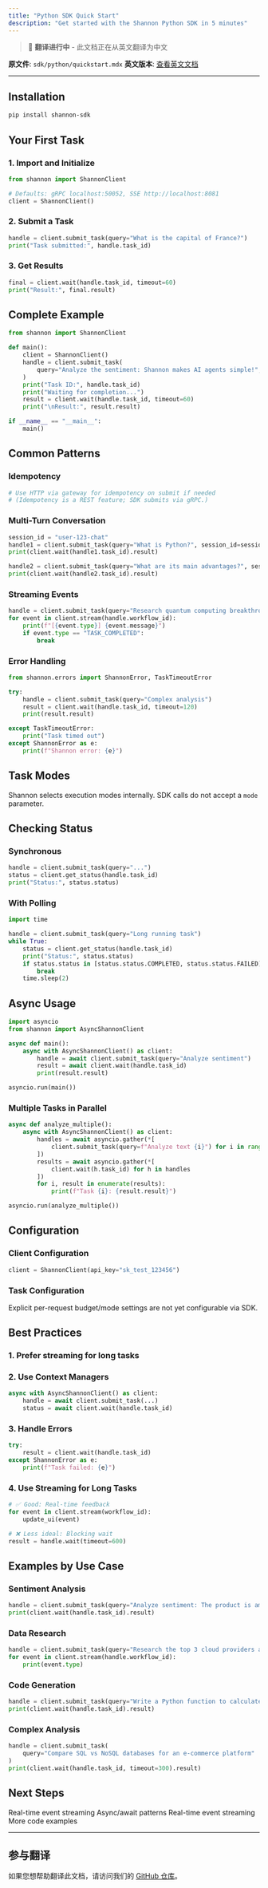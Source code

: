 ```yaml
---
title: "Python SDK Quick Start"
description: "Get started with the Shannon Python SDK in 5 minutes"
---
```


> 🚧 **翻译进行中** - 此文档正在从英文翻译为中文

**原文件**: `sdk/python/quickstart.mdx`
**英文版本**: [查看英文文档](/en/sdk/python/quickstart)

---


## Installation

```bash
pip install shannon-sdk
```

## Your First Task

### 1. Import and Initialize

```python
from shannon import ShannonClient

# Defaults: gRPC localhost:50052, SSE http://localhost:8081
client = ShannonClient()
```

### 2. Submit a Task

```python
handle = client.submit_task(query="What is the capital of France?")
print("Task submitted:", handle.task_id)
```

### 3. Get Results

```python
final = client.wait(handle.task_id, timeout=60)
print("Result:", final.result)
```

## Complete Example

```python
from shannon import ShannonClient

def main():
    client = ShannonClient()
    handle = client.submit_task(
        query="Analyze the sentiment: Shannon makes AI agents simple!",
    )
    print("Task ID:", handle.task_id)
    print("Waiting for completion...")
    result = client.wait(handle.task_id, timeout=60)
    print("\nResult:", result.result)

if __name__ == "__main__":
    main()
```

## Common Patterns

### Idempotency

```python
# Use HTTP via gateway for idempotency on submit if needed
# (Idempotency is a REST feature; SDK submits via gRPC.)
```

### Multi-Turn Conversation

```python
session_id = "user-123-chat"
handle1 = client.submit_task(query="What is Python?", session_id=session_id)
print(client.wait(handle1.task_id).result)

handle2 = client.submit_task(query="What are its main advantages?", session_id=session_id)
print(client.wait(handle2.task_id).result)
```

### Streaming Events

```python
handle = client.submit_task(query="Research quantum computing breakthroughs")
for event in client.stream(handle.workflow_id):
    print(f"[{event.type}] {event.message}")
    if event.type == "TASK_COMPLETED":
        break
```

### Error Handling

```python
from shannon.errors import ShannonError, TaskTimeoutError

try:
    handle = client.submit_task(query="Complex analysis")
    result = client.wait(handle.task_id, timeout=120)
    print(result.result)

except TaskTimeoutError:
    print("Task timed out")
except ShannonError as e:
    print(f"Shannon error: {e}")
```

## Task Modes

Shannon selects execution modes internally. SDK calls do not accept a `mode` parameter.

## Checking Status

### Synchronous

```python
handle = client.submit_task(query="...")
status = client.get_status(handle.task_id)
print("Status:", status.status)
```

### With Polling

```python
import time

handle = client.submit_task(query="Long running task")
while True:
    status = client.get_status(handle.task_id)
    print("Status:", status.status)
    if status.status in [status.status.COMPLETED, status.status.FAILED]:
        break
    time.sleep(2)
```

## Async Usage

```python
import asyncio
from shannon import AsyncShannonClient

async def main():
    async with AsyncShannonClient() as client:
        handle = await client.submit_task(query="Analyze sentiment")
        result = await client.wait(handle.task_id)
        print(result.result)

asyncio.run(main())
```

### Multiple Tasks in Parallel

```python
async def analyze_multiple():
    async with AsyncShannonClient() as client:
        handles = await asyncio.gather(*[
            client.submit_task(query=f"Analyze text {i}") for i in range(5)
        ])
        results = await asyncio.gather(*[
            client.wait(h.task_id) for h in handles
        ])
        for i, result in enumerate(results):
            print(f"Task {i}: {result.result}")

asyncio.run(analyze_multiple())
```

## Configuration

### Client Configuration

```python
client = ShannonClient(api_key="sk_test_123456")
```

### Task Configuration

Explicit per-request budget/mode settings are not yet configurable via SDK.

## Best Practices

### 1. Prefer streaming for long tasks

### 2. Use Context Managers

```python
async with AsyncShannonClient() as client:
    handle = await client.submit_task(...)
    status = await client.wait(handle.task_id)
```

### 3. Handle Errors

```python
try:
    result = client.wait(handle.task_id)
except ShannonError as e:
    print(f"Task failed: {e}")
```

### 4. Use Streaming for Long Tasks

```python
# ✅ Good: Real-time feedback
for event in client.stream(workflow_id):
    update_ui(event)

# ❌ Less ideal: Blocking wait
result = handle.wait(timeout=600)
```

## Examples by Use Case

### Sentiment Analysis

```python
handle = client.submit_task(query="Analyze sentiment: The product is amazing!")
print(client.wait(handle.task_id).result)
```

### Data Research

```python
handle = client.submit_task(query="Research the top 3 cloud providers and compare pricing")
for event in client.stream(handle.workflow_id):
    print(event.type)
```

### Code Generation

```python
handle = client.submit_task(query="Write a Python function to calculate Fibonacci numbers")
print(client.wait(handle.task_id).result)
```

### Complex Analysis

```python
handle = client.submit_task(
    query="Compare SQL vs NoSQL databases for an e-commerce platform"
)
print(client.wait(handle.task_id, timeout=300).result)
```

## Next Steps

<CardGroup cols={2}>
  <Card title="Streaming" icon="stream" href="/sdk/python/streaming">
    Real-time event streaming
  </Card>
  <Card title="Async Usage" icon="bolt" href="/sdk/python/async-usage">
    Async/await patterns
  </Card>
  <Card title="Streaming" icon="stream" href="/sdk/python/streaming">
    Real-time event streaming
  </Card>
  <Card title="Examples" icon="code" href="/sdk/python/examples">
    More code examples
  </Card>
</CardGroup>


---

## 参与翻译

如果您想帮助翻译此文档，请访问我们的 [GitHub 仓库](https://github.com/Kocoro-lab/Shannon)。
